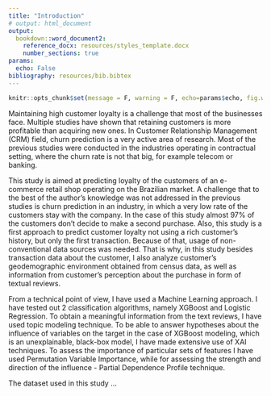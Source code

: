 ---
title: "Introduction"
# output: html_document
output: 
  bookdown::word_document2:
    reference_docx: resources/styles_template.docx
    number_sections: true
params:
  echo: False
bibliography: resources/bib.bibtex
---

```{r include=FALSE}
knitr::opts_chunk$set(message = F, warning = F, echo=params$echo, fig.width = 4, fig.height = 2)
```



Maintaining high customer loyalty is a challenge that most of the businesses face. Multiple studies have shown that retaining customers is more profitable than acquiring new ones.
In Customer Relationship Management (CRM) field, churn prediction is a very active area of research.
Most of the previous studies were conducted in the industries operating in contractual setting, where the churn rate is not that big, for example telecom or banking.

This study is aimed at predicting loyalty of the customers of an e-commerce retail shop operating on the Brazilian market. 
A challenge that to the best of the author's knowledge was not addressed in the previous studies is churn prediction in an industry, in which a very low rate of the customers stay with the company. In the case of this study almost 97% of the customers don't decide to make a second purchase. 
Also, this study is a first approach to predict customer loyalty not using a rich customer's history, but only the first transaction. 
Because of that, usage of non-conventional data sources was needed. 
That is why, in this study besides transaction data about the customer, I also analyze customer's geodemographic environment obtained from census data, as well as information from customer's perception about the purchase in form of textual reviews. 

From a technical point of view, I have used a Machine Learning approach. I have tested out 2 classification algorithms, namely XGBoost and Logistic Regression. To obtain a meaningful information from the text reviews, I have used topic modeling technique. 
To be able to answer hypotheses about the influence of variables on the target in the case of XGBoost modeling, which is an unexplainable, black-box model, I have made extensive use of XAI techniques. To assess the importance of particular sets of features I have used Permutation Variable Importance, while for assessing the strength and direction of the influence - Partial Dependence Profile technique.

The dataset used in this study ...


<!-- Konspekt, co opisać: -->

<!-- - Intro do problemu - co to churn, zalety predykcji -->
<!-- - Main hypothesis - machine learning modeling can be helpful in ranking customers by their propensity to churn -->

<!-- Contributions: -->

<!-- - Use a wide range of predictors from different categories -->
<!-- - Use topic modeling to extract info from text review - first usage in churn prediction ever -->
<!-- - Use geodemographic variables - in previous studies the results were ambiguous whether they improve prediction -->
<!-- - First that extensive usage of XAI tools to explain model's predictions in churn - previous works only variable importance or more basic algorithms like LR -->
<!-- - First time predicting the customer attitude just after first transaction - this can serve as an important competitive edge (TODO:opisać to bardziej) -->





